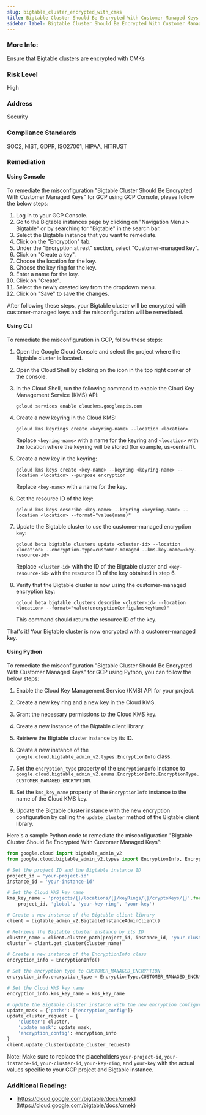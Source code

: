 ```yaml
---
slug: bigtable_cluster_encrypted_with_cmks
title: Bigtable Cluster Should Be Encrypted With Customer Managed Keys
sidebar_label: Bigtable Cluster Should Be Encrypted With Customer Managed Keys
---
```


### More Info:

Ensure that Bigtable clusters are encrypted with CMKs

### Risk Level

High

### Address

Security

### Compliance Standards

SOC2, NIST, GDPR, ISO27001, HIPAA, HITRUST

### Remediation

#### Using Console

To remediate the misconfiguration "Bigtable Cluster Should Be Encrypted With Customer Managed Keys" for GCP using GCP Console, please follow the below steps:

1. Log in to your GCP Console.
2. Go to the Bigtable instances page by clicking on "Navigation Menu > Bigtable" or by searching for "Bigtable" in the search bar.
3. Select the Bigtable instance that you want to remediate.
4. Click on the "Encryption" tab.
5. Under the "Encryption at rest" section, select "Customer-managed key".
6. Click on "Create a key".
7. Choose the location for the key.
8. Choose the key ring for the key.
9. Enter a name for the key.
10. Click on "Create".
11. Select the newly created key from the dropdown menu.
12. Click on "Save" to save the changes.

After following these steps, your Bigtable cluster will be encrypted with customer-managed keys and the misconfiguration will be remediated.

#### Using CLI

To remediate the misconfiguration in GCP, follow these steps:

1. Open the Google Cloud Console and select the project where the Bigtable cluster is located.

2. Open the Cloud Shell by clicking on the icon in the top right corner of the console.

3. In the Cloud Shell, run the following command to enable the Cloud Key Management Service (KMS) API:

   ```
   gcloud services enable cloudkms.googleapis.com
   ```

4. Create a new keyring in the Cloud KMS:

   ```
   gcloud kms keyrings create <keyring-name> --location <location>
   ```

   Replace `<keyring-name>` with a name for the keyring and `<location>` with the location where the keyring will be stored (for example, us-central1).

5. Create a new key in the keyring:

   ```
   gcloud kms keys create <key-name> --keyring <keyring-name> --location <location> --purpose encryption
   ```

   Replace `<key-name>` with a name for the key.

6. Get the resource ID of the key:

   ```
   gcloud kms keys describe <key-name> --keyring <keyring-name> --location <location> --format="value(name)"
   ```

7. Update the Bigtable cluster to use the customer-managed encryption key:

   ```
   gcloud beta bigtable clusters update <cluster-id> --location <location> --encryption-type=customer-managed --kms-key-name=<key-resource-id>
   ```

   Replace `<cluster-id>` with the ID of the Bigtable cluster and `<key-resource-id>` with the resource ID of the key obtained in step 6.

8. Verify that the Bigtable cluster is now using the customer-managed encryption key:

   ```
   gcloud beta bigtable clusters describe <cluster-id> --location <location> --format="value(encryptionConfig.kmsKeyName)"
   ```

   This command should return the resource ID of the key.

That's it! Your Bigtable cluster is now encrypted with a customer-managed key.

#### Using Python

To remediate the misconfiguration "Bigtable Cluster Should Be Encrypted With Customer Managed Keys" for GCP using Python, you can follow the below steps:

1. Enable the Cloud Key Management Service (KMS) API for your project.

2. Create a new key ring and a new key in the Cloud KMS.

3. Grant the necessary permissions to the Cloud KMS key.

4. Create a new instance of the Bigtable client library.

5. Retrieve the Bigtable cluster instance by its ID.

6. Create a new instance of the `google.cloud.bigtable_admin_v2.types.EncryptionInfo` class.

7. Set the `encryption_type` property of the `EncryptionInfo` instance to `google.cloud.bigtable_admin_v2.enums.EncryptionInfo.EncryptionType.CUSTOMER_MANAGED_ENCRYPTION`.

8. Set the `kms_key_name` property of the `EncryptionInfo` instance to the name of the Cloud KMS key.

9. Update the Bigtable cluster instance with the new encryption configuration by calling the `update_cluster` method of the Bigtable client library.

Here's a sample Python code to remediate the misconfiguration "Bigtable Cluster Should Be Encrypted With Customer Managed Keys":

```python
from google.cloud import bigtable_admin_v2
from google.cloud.bigtable_admin_v2.types import EncryptionInfo, EncryptionType

# Set the project ID and the Bigtable instance ID
project_id = 'your-project-id'
instance_id = 'your-instance-id'

# Set the Cloud KMS key name
kms_key_name = 'projects/{}/locations/{}/keyRings/{}/cryptoKeys/{}'.format(
    project_id, 'global', 'your-key-ring', 'your-key')

# Create a new instance of the Bigtable client library
client = bigtable_admin_v2.BigtableInstanceAdminClient()

# Retrieve the Bigtable cluster instance by its ID
cluster_name = client.cluster_path(project_id, instance_id, 'your-cluster-id')
cluster = client.get_cluster(cluster_name)

# Create a new instance of the EncryptionInfo class
encryption_info = EncryptionInfo()

# Set the encryption type to CUSTOMER_MANAGED_ENCRYPTION
encryption_info.encryption_type = EncryptionType.CUSTOMER_MANAGED_ENCRYPTION

# Set the Cloud KMS key name
encryption_info.kms_key_name = kms_key_name

# Update the Bigtable cluster instance with the new encryption configuration
update_mask = {'paths': ['encryption_config']}
update_cluster_request = {
    'cluster': cluster,
    'update_mask': update_mask,
    'encryption_config': encryption_info
}
client.update_cluster(update_cluster_request)
```

Note: Make sure to replace the placeholders `your-project-id`, `your-instance-id`, `your-cluster-id`, `your-key-ring`, and `your-key` with the actual values specific to your GCP project and Bigtable instance.


### Additional Reading:

- [https://cloud.google.com/bigtable/docs/cmek](https://cloud.google.com/bigtable/docs/cmek) 

